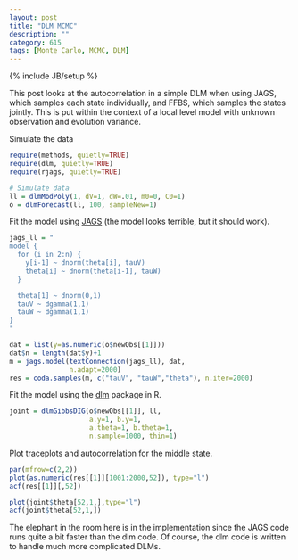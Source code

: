 ```yaml
---
layout: post
title: "DLM MCMC"
description: ""
category: 615
tags: [Monte Carlo, MCMC, DLM]
---
```

{% include JB/setup %}

This post looks at the autocorrelation in a simple DLM when using JAGS, which samples each state individually, and FFBS, which samples the states jointly. 
This is put within the context of a local level model with unknown observation and evolution variance. 


Simulate the data

```r
require(methods, quietly=TRUE)
require(dlm, quietly=TRUE)
require(rjags, quietly=TRUE)

# Simulate data
ll = dlmModPoly(1, dV=1, dW=.01, m0=0, C0=1)
o = dlmForecast(ll, 100, sampleNew=1)
```

Fit the model using [JAGS](http://mcmc-jags.sourceforge.net/) (the model looks terrible, but it should work).

```r
jags_ll = "
model {
  for (i in 2:n) {
    y[i-1] ~ dnorm(theta[i], tauV)
    theta[i] ~ dnorm(theta[i-1], tauW)
  }

  theta[1] ~ dnorm(0,1)
  tauV ~ dgamma(1,1)
  tauW ~ dgamma(1,1)
}  
"

dat = list(y=as.numeric(o$newObs[[1]]))
dat$n = length(dat$y)+1
m = jags.model(textConnection(jags_ll), dat, 
               n.adapt=2000)
res = coda.samples(m, c("tauV", "tauW","theta"), n.iter=2000)
```

Fit the model using the [dlm](http://cran.r-project.org/web/packages/dlm/index.html) package in R. 

```r
joint = dlmGibbsDIG(o$newObs[[1]], ll, 
                    a.y=1, b.y=1, 
                    a.theta=1, b.theta=1,
                    n.sample=1000, thin=1)
```

Plot traceplots and autocorrelation for the middle state. 

```r
par(mfrow=c(2,2))
plot(as.numeric(res[[1]][1001:2000,52]), type="l")
acf(res[[1]][,52])

plot(joint$theta[52,1,],type="l")
acf(joint$theta[52,1,])
```

The elephant in the room here is in the implementation since the JAGS code runs quite a bit faster than the dlm code. 
Of course, the dlm code is written to handle much more complicated DLMs. 
